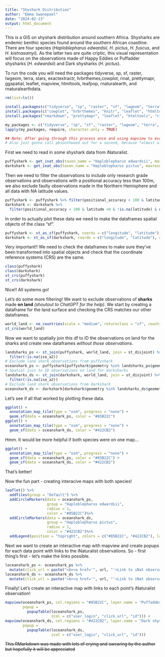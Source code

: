 ```yaml
---
title: "Shyshark Distribution"
author: "Emma Swanepoel"
date: "2024-02-23"
output: html_document
---
```


This is a GIS on shyshark distribution around southern Africa. 
Shysharks are endemic benthic species found around the southern African coastline. There are four species (*Haploblepharus edwardsii*, *H. pictus*, *H. fuscus*, and *H. kistnasamyi*). As the latter two are quite criptic, this visual representation will focus on the observations made of Happy Eddies or Puffadder shysharks (*H. edwardsii*) and Dark shysharks (*H. pictus*).

To run the code you will need the packages tidyverse, sp, sf, raster, lwgeom, terra, stars, exactextractr, hrbrthemes,cowplot, rinat, prettymapr, ggspatial, leaflet, mapview, htmltools, leafpop, rnaturalearth, and rnaturalearthdata. 

```r
rm(list=ls())
```
```r
install.packages(c("tidyverse", "sp", "raster", "sf", "lwgeom", "terra", "stars", "exactextractr"))
install.packages(c("cowplot", "hrbrthemes", "knitr", "leaflet", "htmltools", "rosm", "ggspatial", "rnaturalearth", "mapview", "tmap"))
install.packages("rmarkdown", "prettymapr", "leaflet", "htmltools", "rinat", "rnaturalearth", "rnaturalearthdata")
```
```r
my_packages <- c("tidyverse", "sp", "sf", "raster", "lwgeom", "terra", "stars", "exactextractr", "hrbrthemes","cowplot", "rinat", "prettymapr", "ggspatial", "leaflet", "mapview", "htmltools", "leafpop", "rnaturalearth", "rnaturalearthdata")
lapply(my_packages, require, character.only = TRUE)
```

```r
## Note: After going through this process once and using mapview to evaluate how many sharks were observed on land I have decided to remove brown shysharks from the analysis as most of the observations were "land sharks". All code including brown shyshark data has been removed from here on out. 
# Also just gonna call pbsouthwood out for a second, because *almost all* of their observations of shysharks were on land. *frustrated noises* 
```

First we need to read in some shyshark data from iNaturalist. 

```r
puffyshark <- get_inat_obs(taxon_name = "Haploblepharus edwardsii", maxresults = 600)
darkshark <- get_inat_obs(taxon_name = "Haploblepharus pictus", maxresults = 600)
```


Then we need to filter the observations to include only research grade observations and observations with a positional accuracy less than 100m, we also exclude faulty observations made in the Northern Hemisphere and all data with NA latitude values. 

```r
puffyshark <- puffyshark %>% filter(positional_accuracy < 100 & latitude <0 & !is.na(latitude) & quality_grade == "research")
darkshark <- darkshark %>% 
  filter(positional_accuracy < 100 & latitude <0 & !is.na(latitude) & quality_grade == "research")
```

In order to actually plot these data we need to make the dataframes spatial objects of the class "sf". 

```r
puffyshark <- st_as_sf(puffyshark, coords = c("longitude", "latitude"), crs = 4326)
darkshark <- st_as_sf(darkshark, coords = c("longitude", "latitude"), crs = 4326)
```

Very important!! We need to check the dataframes to make sure they've been transformed into spatial objects and check that the coordinate reference systems (CRS) are the same. 

```r
class(puffyshark)
class(darkshark)
st_crs(puffyshark)
st_crs(darkshark)
```
Nice!! All systems go! 

Let's do some more filtering! We want to exclude observations of **sharks** made **on land** *(shoutout to ChatGPT for the help)*.
We start by creating a dataframe for the land surface and checking the CRS matches our other dataframes.

```r
world_land <- ne_countries(scale = "medium", returnclass = "sf", country = "south africa")
st_crs(world_land)
```

Now we want to spatially join this df to ID the observations on land for the sharks and create new dataframes *without those observations*. 

```r
landsharks_ps <- st_join(puffyshark, world_land, join = st_disjoint) %>%
  filter(!is.na(iso_a2))
# Exclude land shark observations from puffyshark
oceanshark_ps <- puffyshark[puffyshark$geometry %in% landsharks_ps$geometry,]
# Spatial join to ID observations on land for darksharks
landsharks_ds <- st_join(darkshark, world_land, join = st_disjoint) %>%
  filter(!is.na(iso_a2))
# Exclude land shark observations from darkshark
oceanshark_ds <- darkshark[darkshark$geometry %in% landsharks_ds$geometry,]
```

Let's see if all that worked by plotting these data.

```r
ggplot() + 
  annotation_map_tile(type = "osm", progress = "none") + 
  geom_sf(data = oceanshark_ps, color = "#85B22C")
ggplot() + 
  annotation_map_tile(type = "osm", progress = "none") + 
  geom_sf(data = oceanshark_ds, color = "#422CB2")
```

Hmm. It would be more helpful if both species were on one map...

```r
ggplot() + 
  annotation_map_tile(type = "osm", progress = "none") + 
  geom_sf(data = oceanshark_ps, color = "#85B22C") + 
  geom_sf(data = oceanshark_ds, color = "#422CB2")
```
That's better!

Now the fun part - creating interacive maps with both species! 

```r
leaflet() %>% 
  addTiles(group = "Default") %>%
  addCircleMarkers(data = oceanshark_ps, 
                   group = "Haploblepharus edwardsii", 
                   radius = 1, 
                   color = "#85B22C")%>%
  addCircleMarkers(data = oceanshark_ds, 
                   group = "Haploblepharus pictus", 
                   radius = 1, 
                   color = "#422CB2")%>% 
  addLegend(position = "topright", colors = c("#85B22C", "#422CB2"), labels = c("Puffadder shyshark", "Dark shyshark"))
```

Next we want to create an interactive map with mapview and create popups for each data point with links to the iNaturalist observations. 
So - first thing's first - let's make the links possible.

```r
loceanshark_ps <- oceanshark_ps %>%
  mutate(click_url = paste("<b><a href='", url, "'>Link to iNat observation</a></b>"))
loceanshark_ds <- oceanshark_ds %>%
  mutate(click_url = paste("<b><a href='", url, "'>Link to iNat observation</a></b>"))
```

Finally! Let's create an interactive map with links to each point's iNaturalist observation! 

```r
mapview(oceanshark_ps, col.regions = "#85B22C", layer.name = "Puffadder shyshark", legend = TRUE,
        popup = 
          popupTable(loceanshark_ps,
                     zcol = c("user_login", "click_url", "id"))) + 
mapview(oceanshark_ds, col.regions = "#422CB2", layer.name = "Dark shyshark", legend = TRUE,
        popup = 
          popupTable(loceanshark_ds, 
                     zcol = c("user_login", "click_url", "id")))
```

~~This RMarkdown was made with lots of crying and swearing by the author but hopefully it will be appreciated~~
